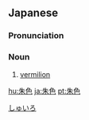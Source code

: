 ==Japanese==
{{ja-kanjitab|しゅ|いろ|yomi=on}}

===Pronunciation===
{{ja-pron|しゅいろ|y=on}}

===Noun===
{{ja-noun|しゅいろ}}

# [[vermilion]] {{gloss|colour}}

[[Category:ja:Reds|しゅいろ]]

[[hu:朱色]]
[[ja:朱色]]
[[pt:朱色]]